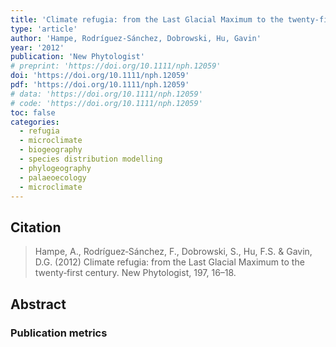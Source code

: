 ```yaml
---
title: 'Climate refugia: from the Last Glacial Maximum to the twenty‐first century'
type: 'article'
author: 'Hampe, Rodríguez‐Sánchez, Dobrowski, Hu, Gavin'
year: '2012'
publication: 'New Phytologist'
# preprint: 'https://doi.org/10.1111/nph.12059'
doi: 'https://doi.org/10.1111/nph.12059'
pdf: 'https://doi.org/10.1111/nph.12059'
# data: 'https://doi.org/10.1111/nph.12059'
# code: 'https://doi.org/10.1111/nph.12059'
toc: false
categories: 
  - refugia
  - microclimate
  - biogeography
  - species distribution modelling
  - phylogeography
  - palaeoecology
  - microclimate
---
```


## Citation

> Hampe, A., Rodríguez‐Sánchez, F., Dobrowski, S., Hu, F.S. & Gavin, D.G. (2012) Climate refugia: from the Last Glacial Maximum to the twenty‐first century. New Phytologist, 197, 16–18.

## Abstract


### Publication metrics

<br>

<span class="__dimensions_badge_embed__" data-doi="10.1111/nph.12059" data-hide-zero-citations="true" data-legend="always"></span><script async src="https://badge.dimensions.ai/badge.js" charset="utf-8"></script>

<script type='text/javascript' src='https://d1bxh8uas1mnw7.cloudfront.net/assets/embed.js'></script><div data-badge-details="right" data-badge-type="medium-donut" data-doi="10.1111/nph.12059" data-hide-no-mentions="true" class="altmetric-embed"></div>

<div class="scite-badge" data-doi="10.1111/nph.12059" data-layout="horizontal" data-show-zero="false" data-show-labels="true"></div><link rel="stylesheet" type="text/css" href="https://cdn.scite.ai/badge/scite-badge-latest.min.css"><script async type="application/javascript" src="https://cdn.scite.ai/badge/scite-badge-latest.min.js"></script>

